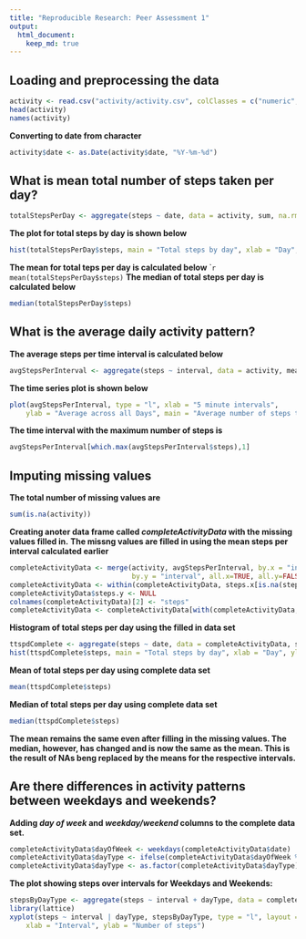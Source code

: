 ```yaml
---
title: "Reproducible Research: Peer Assessment 1"
output: 
  html_document:
    keep_md: true
---
```



## Loading and preprocessing the data
```r
activity <- read.csv("activity/activity.csv", colClasses = c("numeric", "character", "numeric"))
head(activity)
names(activity)
```
**Converting to date from character**
```r
activity$date <- as.Date(activity$date, "%Y-%m-%d")
```

## What is mean total number of steps taken per day?
```r
totalStepsPerDay <- aggregate(steps ~ date, data = activity, sum, na.rm = TRUE)
```
**The plot for total steps by day is shown below**
```r
hist(totalStepsPerDay$steps, main = "Total steps by day", xlab = "Day", ylab = "Total Steps", col = "blue")
```

**The mean for total teps per day is calculated below**
````r
mean(totalStepsPerDay$steps)
```
**The median of total steps per day is calculated below**
```r
median(totalStepsPerDay$steps)
```

## What is the average daily activity pattern?
**The average steps per time interval is calculated below**
```r
avgStepsPerInterval <- aggregate(steps ~ interval, data = activity, mean, na.rm = TRUE)
```
**The time series plot is shown below**
```r
plot(avgStepsPerInterval, type = "l", xlab = "5 minute intervals", 
    ylab = "Average across all Days", main = "Average number of steps taken", col = "blue")
```

**The time interval with the maximum number of steps is**
```r
avgStepsPerInterval[which.max(avgStepsPerInterval$steps),1]
```

## Imputing missing values
**The total number of missing values are**
```r
sum(is.na(activity))
```
**Creating anoter data frame called *completeActivityData* with the missing values filled in.** 
**The missng values are filled in using the mean steps per interval calculated earlier**
```r
completeActivityData <- merge(activity, avgStepsPerInterval, by.x = "interval", 
                              by.y = "interval", all.x=TRUE, all.y=FALSE)
completeActivityData <- within(completeActivityData, steps.x[is.na(steps.x)] <- steps.y[is.na(steps.x)])
completeActivityData$steps.y <- NULL
colnames(completeActivityData)[2] <- "steps"
completeActivityData <- completeActivityData[with(completeActivityData, order(date,interval)), ]
```
**Histogram of total steps per day using the filled in data set**
```r
ttspdComplete <- aggregate(steps ~ date, data = completeActivityData, sum, na.rm = TRUE)
hist(ttspdComplete$steps, main = "Total steps by day", xlab = "Day", ylab = "Total Steps", col = "blue")
```

**Mean of total steps per day using complete data set**
```r
mean(ttspdComplete$steps)
```
**Median of total  steps per day using complete data set**
```r
median(ttspdComplete$steps)
```
**The mean remains the same even after filling in the missing values. The median, however, has changed and is now the same as the mean. This is the result of NAs beng replaced by the means for the respective intervals.**

## Are there differences in activity patterns between weekdays and weekends?
**Adding *day of week* and *weekday/weekend* columns to the complete data set.**
```r
completeActivityData$dayOfWeek <- weekdays(completeActivityData$date)
completeActivityData$dayType <- ifelse(completeActivityData$dayOfWeek %in% c("Saturday", "Sunday"), "Weekend", "Weekday")
completeActivityData$dayType <- as.factor(completeActivityData$dayType)
```
**The plot showing steps over intervals for Weekdays and Weekends:**
```r
stepsByDayType <- aggregate(steps ~ interval + dayType, data = completeActivityData, mean)
library(lattice)
xyplot(steps ~ interval | dayType, stepsByDayType, type = "l", layout = c(1, 2), 
    xlab = "Interval", ylab = "Number of steps")
```

